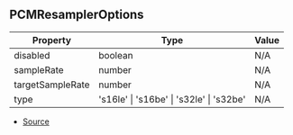 ## PCMResamplerOptions

| Property | Type | Value |
| ----------- | ----------- | ----------- |
| disabled | boolean | N/A |
| sampleRate | number | N/A |
| targetSampleRate | number | N/A |
| type | 's16le' \| 's16be' \| 's32le' \| 's32be' | N/A |


- [Source](https://github.com/Androz2091/discord-player/blob/62d0fce/packages/equalizer/src/audio/PCMResampler.ts#L4)